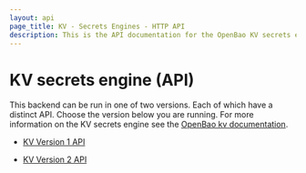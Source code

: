 ```yaml
---
layout: api
page_title: KV - Secrets Engines - HTTP API
description: This is the API documentation for the OpenBao KV secrets engine.
---
```


# KV secrets engine (API)

This backend can be run in one of two versions. Each of which have a distinct API.
Choose the version below you are running. For more information on the KV secrets
engine see the [OpenBao kv documentation](/docs/secrets/kv).

- [KV Version 1 API](/api-docs/secret/kv/kv-v1)

- [KV Version 2 API](/api-docs/secret/kv/kv-v2)
